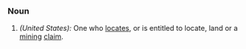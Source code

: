===Noun===
#''(United States):'' One who [[locate]]s, or is entitled to locate, land or a [[mining]] [[claim]].